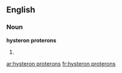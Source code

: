 ==English==

===Noun===
'''hysteron proterons'''

# {{plural of|hysteron proteron}}

[[ar:hysteron proterons]]
[[fr:hysteron proterons]]